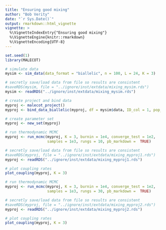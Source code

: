 ```yaml
---
title: "Ensuring good mixing"
author: "Bob Verity"
date: "`r Sys.Date()`"
output: rmarkdown::html_vignette
vignette: >
  %\VignetteIndexEntry{"Ensuring good mixing"}
  %\VignetteEngine{knitr::rmarkdown}
  %\VignetteEncoding{UTF-8}
---
```


```r
set.seed(1)
library(MALECOT)
```

```r
# simulate data
mysim <- sim_data(data_format = "biallelic", n = 100, L = 24, K = 3)
```

```r
# secretly save/load data from file so results are consistent
#saveRDS(mysim, file = "../ignore/inst/extdata/mixing_mysim.rds")
mysim <- readRDS("../ignore/inst/extdata/mixing_mysim.rds")
```

```r
# create project and bind data
myproj <- malecot_project()
myproj <- bind_data_biallelic(myproj, df = mysim$data, ID_col = 1, pop_col = 2)
```

```r
# create parameter set
myproj <- new_set(myproj)
```

```r
# run thermodynamic MCMC
myproj <- run_mcmc(myproj, K = 3, burnin = 1e4, converge_test = 1e2,
                   samples = 1e3, rungs = 10, pb_markdown =  TRUE)
```

```r
# secretly save/load data from file so results are consistent
#saveRDS(myproj, file = "../ignore/inst/extdata/mixing_myproj1.rds")
myproj <- readRDS("../ignore/inst/extdata/mixing_myproj1.rds")
```

```r
# plot coupling rates
plot_coupling(myproj, K = 3)
```

```r
# run thermodynamic MCMC
myproj <- run_mcmc(myproj, K = 3, burnin = 1e4, converge_test = 1e2,
                   samples = 1e3, rungs = 30, pb_markdown =  TRUE)
```

```r
# secretly save/load data from file so results are consistent
#saveRDS(myproj, file = "../ignore/inst/extdata/mixing_myproj2.rds")
myproj <- readRDS("../ignore/inst/extdata/mixing_myproj2.rds")
```

```r
# plot coupling rates
plot_coupling(myproj, K = 3)
```






